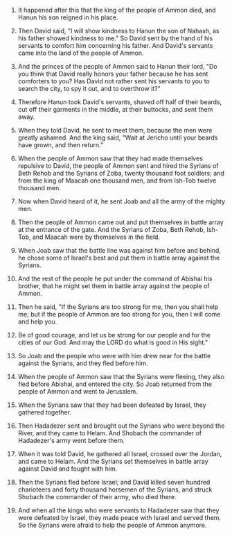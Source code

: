 
1. It happened after this that the king of the people of Ammon died, and Hanun his son reigned in his place.

2. Then David said, "I will show kindness to Hanun the son of Nahash, as his father showed kindness to me." So David sent by the hand of his servants to comfort him concerning his father. And David's servants came into the land of the people of Ammon.

3. And the princes of the people of Ammon said to Hanun their lord, "Do you think that David really honors your father because he has sent comforters to you? Has David not rather sent his servants to you to search the city, to spy it out, and to overthrow it?"

4. Therefore Hanun took David's servants, shaved off half of their beards, cut off their garments in the middle, at their buttocks, and sent them away.

5. When they told David, he sent to meet them, because the men were greatly ashamed. And the king said, "Wait at Jericho until your beards have grown, and then return."

6. When the people of Ammon saw that they had made themselves repulsive to David, the people of Ammon sent and hired the Syrians of Beth Rehob and the Syrians of Zoba, twenty thousand foot soldiers; and from the king of Maacah one thousand men, and from Ish-Tob twelve thousand men.

7. Now when David heard of it, he sent Joab and all the army of the mighty men.

8. Then the people of Ammon came out and put themselves in battle array at the entrance of the gate. And the Syrians of Zoba, Beth Rehob, Ish-Tob, and Maacah were by themselves in the field.

9. When Joab saw that the battle line was against him before and behind, he chose some of Israel's best and put them in battle array against the Syrians.

10. And the rest of the people he put under the command of Abishai his brother, that he might set them in battle array against the people of Ammon.

11. Then he said, "If the Syrians are too strong for me, then you shall help me; but if the people of Ammon are too strong for you, then I will come and help you.

12. Be of good courage, and let us be strong for our people and for the cities of our God. And may the LORD do what is good in His sight."

13. So Joab and the people who were with him drew near for the battle against the Syrians, and they fled before him.

14. When the people of Ammon saw that the Syrians were fleeing, they also fled before Abishai, and entered the city. So Joab returned from the people of Ammon and went to Jerusalem.

15. When the Syrians saw that they had been defeated by Israel, they gathered together.

16. Then Hadadezer sent and brought out the Syrians who were beyond the River, and they came to Helam. And Shobach the commander of Hadadezer's army went before them.

17. When it was told David, he gathered all Israel, crossed over the Jordan, and came to Helam. And the Syrians set themselves in battle array against David and fought with him.

18. Then the Syrians fled before Israel; and David killed seven hundred charioteers and forty thousand horsemen of the Syrians, and struck Shobach the commander of their army, who died there.

19. And when all the kings who were servants to Hadadezer saw that they were defeated by Israel, they made peace with Israel and served them. So the Syrians were afraid to help the people of Ammon anymore.


